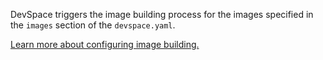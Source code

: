 DevSpace triggers the image building process for the images specified in the `images` section of the `devspace.yaml`.

[Learn more about configuring image building.](../../configuration/dependencies/basics.mdx)
